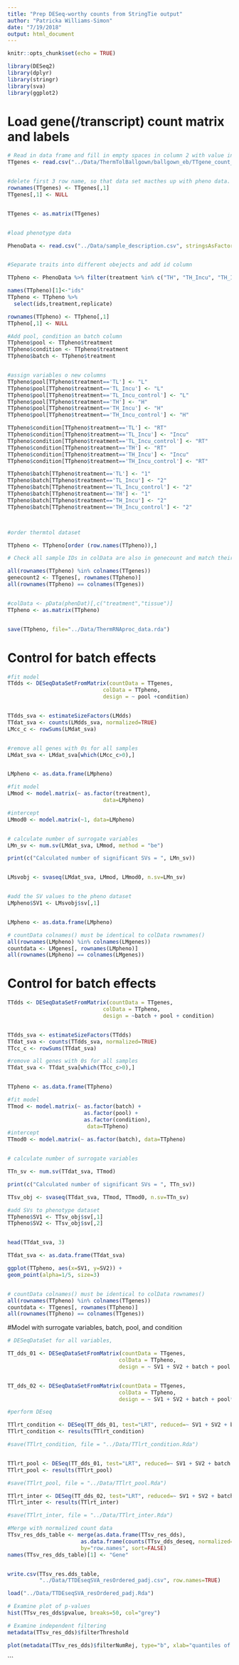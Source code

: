 ```yaml
---
title: "Prep DESeq-worthy counts from StringTie output"
author: "Patricka Williams-Simon"
date: "7/19/2018"
output: html_document
---
```


```r
knitr::opts_chunk$set(echo = TRUE)

library(DESeq2)
library(dplyr)
library(stringr)
library(sva)
library(ggplot2)
```

# Load gene(/transcript) count matrix and labels

```r

# Read in data frame and fill in empty spaces in column 2 with value in 1
TTgenes <- read.csv("../Data/ThermTolBallgown/ballgown_eb/TTgene_count_matrix_eb.csv", stringsAsFactors = FALSE)


#delete first 3 row name, so that data set macthes up with pheno data.
rownames(TTgenes) <- TTgenes[,1]
TTgenes[,1] <- NULL


TTgenes <- as.matrix(TTgenes)


#load phenotype data

PhenoData <- read.csv("../Data/sample_description.csv", stringsAsFactors = FALSE)


#Separate traits into different obejects and add id column 

TTpheno <- PhenoData %>% filter(treatment %in% c("TH", "TH_Incu", "TH_Incu_control", "TL","TL_Incu", "TL_Incu_control"  ))

names(TTpheno)[1]<-"ids"
TTpheno <- TTpheno %>%
  select(ids,treatment,replicate)

rownames(TTpheno) <- TTpheno[,1]
TTpheno[,1] <- NULL

#Add pool, condition an batch column
TTpheno$pool <- TTpheno$treatment
TTpheno$condition <- TTpheno$treatment
TTpheno$batch <- TTpheno$treatment


#assign variables o new columns
TTpheno$pool[TTpheno$treatment=='TL'] <- "L"
TTpheno$pool[TTpheno$treatment=='TL_Incu'] <- "L"
TTpheno$pool[TTpheno$treatment=='TL_Incu_control'] <- "L"
TTpheno$pool[TTpheno$treatment=='TH'] <- "H"
TTpheno$pool[TTpheno$treatment=='TH_Incu'] <- "H"
TTpheno$pool[TTpheno$treatment=='TH_Incu_control'] <- "H"

TTpheno$condition[TTpheno$treatment=='TL'] <- "RT"
TTpheno$condition[TTpheno$treatment=='TL_Incu'] <- "Incu"
TTpheno$condition[TTpheno$treatment=='TL_Incu_control'] <- "RT"
TTpheno$condition[TTpheno$treatment=='TH'] <- "RT"
TTpheno$condition[TTpheno$treatment=='TH_Incu'] <- "Incu"
TTpheno$condition[TTpheno$treatment=='TH_Incu_control'] <- "RT"

TTpheno$batch[TTpheno$treatment=='TL'] <- "1"
TTpheno$batch[TTpheno$treatment=='TL_Incu'] <- "2"
TTpheno$batch[TTpheno$treatment=='TL_Incu_control'] <- "2"
TTpheno$batch[TTpheno$treatment=='TH'] <- "1"
TTpheno$batch[TTpheno$treatment=='TH_Incu'] <- "2"
TTpheno$batch[TTpheno$treatment=='TH_Incu_control'] <- "2"



#order thermtol dataset 

TTpheno <- TTpheno[order (row.names(TTpheno)),]

# Check all sample IDs in colData are also in genecount and match their orders

all(rownames(TTpheno) %in% colnames(TTgenes))
genecount2 <- TTgenes[, rownames(TTpheno)]
all(rownames(TTpheno) == colnames(TTgenes))


#colData <- pData(phenDat)[,c("treatment","tissue")]
TTpheno <- as.matrix(TTpheno)


save(TTpheno, file="../Data/ThermRNAproc_data.rda")


```



# Control for batch effects

```r
#fit model
TTdds <- DESeqDataSetFromMatrix(countData = TTgenes,
                              colData = TTpheno, 
                              design = ~ pool +condition)


TTdds_sva <- estimateSizeFactors(LMdds)
TTdat_sva <- counts(LMdds_sva, normalized=TRUE)
LMcc_c <- rowSums(LMdat_sva)


#remove all genes with 0s for all samples
LMdat_sva <- LMdat_sva[which(LMcc_c>0),]


LMpheno <- as.data.frame(LMpheno)

#fit model
LMmod <- model.matrix(~ as.factor(treatment),
                              data=LMpheno)

#intercept
LMmod0 <- model.matrix(~1, data=LMpheno) 


# calculate number of surrogate variables
LMn_sv <- num.sv(LMdat_sva, LMmod, method = "be")

print(c("Calculated number of significant SVs = ", LMn_sv))


LMsvobj <- svaseq(LMdat_sva, LMmod, LMmod0, n.sv=LMn_sv)


#add the SV values to the pheno dataset
LMpheno$SV1 <- LMsvobj$sv[,1]


LMpheno <- as.data.frame(LMpheno)

# countData colnames() must be identical to colData rownames()
all(rownames(LMpheno) %in% colnames(LMgenes))
countdata <- LMgenes[, rownames(LMpheno)]
all(rownames(LMpheno) == colnames(LMgenes))

```

# Control for batch effects

```r
TTdds <- DESeqDataSetFromMatrix(countData = TTgenes,
                              colData = TTpheno, 
                              design = ~batch + pool + condition)


TTdds_sva <- estimateSizeFactors(TTdds)
TTdat_sva <- counts(TTdds_sva, normalized=TRUE)
TTcc_c <- rowSums(TTdat_sva)

#remove all genes with 0s for all samples
TTdat_sva <- TTdat_sva[which(TTcc_c>0),]


TTpheno <- as.data.frame(TTpheno)

#fit model
TTmod <- model.matrix(~ as.factor(batch) + 
                        as.factor(pool) +
                        as.factor(condition), 
                         data=TTpheno)
#intercept
TTmod0 <- model.matrix(~ as.factor(batch), data=TTpheno) 


# calculate number of surrogate variables

TTn_sv <- num.sv(TTdat_sva, TTmod)

print(c("Calculated number of significant SVs = ", TTn_sv))

TTsv_obj <- svaseq(TTdat_sva, TTmod, TTmod0, n.sv=TTn_sv) 

#add SVs to phenotype dataset
TTpheno$SV1 <- TTsv_obj$sv[,1]
TTpheno$SV2 <- TTsv_obj$sv[,2]


head(TTdat_sva, 3)

TTdat_sva <- as.data.frame(TTdat_sva)

ggplot(TTpheno, aes(x=SV1, y=SV2)) +
geom_point(alpha=1/5, size=3)


# countData colnames() must be identical to colData rownames()
all(rownames(TTpheno) %in% colnames(TTgenes))
countdata <- TTgenes[, rownames(TTpheno)]
all(rownames(TTpheno) == colnames(TTgenes))

```


#Model with surrogate variables, batch, pool, and condition


```r
# DESeqDataSet for all variables,

TT_dds_01 <- DESeqDataSetFromMatrix(countData = TTgenes, 
                                   colData = TTpheno, 
                                   design = ~ SV1 + SV2 + batch + pool + condition)


TT_dds_02 <- DESeqDataSetFromMatrix(countData = TTgenes, 
                                   colData = TTpheno, 
                                   design = ~ SV1 + SV2 + batch + pool*condition)

#perform DEseq

TTlrt_condition <- DESeq(TT_dds_01, test="LRT", reduced=~ SV1 + SV2 + batch + pool)
TTlrt_condition <- results(TTlrt_condition)

#save(TTlrt_condition, file = "../Data/TTlrt_condition.Rda")


TTlrt_pool <- DESeq(TT_dds_01, test="LRT", reduced=~ SV1 + SV2 + batch + condition)
TTlrt_pool <- results(TTlrt_pool)

#save(TTlrt_pool, file = "../Data/TTlrt_pool.Rda")

TTlrt_inter <- DESeq(TT_dds_02, test="LRT", reduced=~ SV1 + SV2 + batch + pool + condition)
TTlrt_inter <- results(TTlrt_inter)

#save(TTlrt_inter, file = "../Data/TTlrt_inter.Rda")

```



```r
#Merge with normalized count data
TTsv_res_dds_table <- merge(as.data.frame(TTsv_res_dds), 
                       as.data.frame(counts(TTsv_dds_deseq, normalized=TRUE)), 
                       by="row.names", sort=FALSE)
names(TTsv_res_dds_table)[1] <- "Gene"


write.csv(TTsv_res.dds_table, 
          "../Data/TTDEseqSVA_resOrdered_padj.csv", row.names=TRUE)

load("../Data/TTDEseqSVA_resOrdered_padj.Rda")

# Examine plot of p-values
hist(TTsv_res_dds$pvalue, breaks=50, col="grey")

# Examine independent filtering
metadata(TTsv_res_dds)$filterThreshold

plot(metadata(TTsv_res_dds)$filterNumRej, type="b", xlab="quantiles of baseMean", ylab="number of rejections")
```


```


